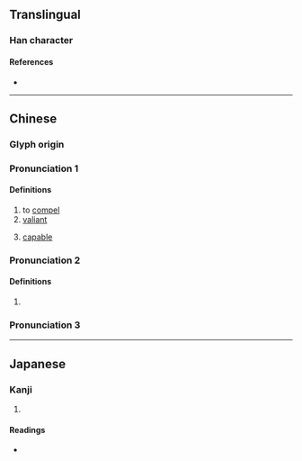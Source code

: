 {{character info/new}}
==Translingual==

===Han character===
{{Han char|rn=19|rad=力|as=11|sn=13|four=|canj=NIKS|ids=⿱強力}}

====References====
* {{Han ref|kx=0149.080|dkj=02425|dj=0337.010|hdz=10379.100|uh=52E5|ud=21221}}

----

==Chinese==
{{zh-forms}}

===Glyph origin===
{{Han etym}}

===Pronunciation 1===
{{zh-pron
|m=qiǎng
|mn=khiàng
|mc=y
|oc=y
|cat=v,a
}}

====Definitions====
{{zh-hanzi}}

# to [[compel]]
# [[valiant]]
# {{lb|zh|Min Nan|sometimes|disapproving}} [[capable]]

===Pronunciation 2===
{{zh-pron
|m=jiǎng
|cat=a
}}

====Definitions====
{{zh-hanzi}}

# {{zh-only|㔝勥}}

===Pronunciation 3===
{{zh-see|强|v|[[stubborn]]}}

----

==Japanese==

===Kanji===
{{ja-kanji|grade=|rs=力11}}

# {{defn|lang=ja|sort=力11}}

====Readings====
* {{ja-readings|on=[[きょう]] (kyō), [[ごう]] (gō)|kun=[[せまる]] (semaru), [[つとめる]] (tsutomeru)}}